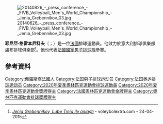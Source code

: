 {{noteTA
|1=zh-hans:格列比翁尼科夫;zh-hant:格雷本尼科夫;
|2=zh-hans:热尼亚;zh-hant:耶尼亞;
}}

[[File:20140826_-_press_conference_-_FIVB_Volleyball_Men's_World_Championship_-_Jenia_Grebennikov_03.jpg|thumb]]

'''耶尼亞·格雷本尼科夫'''（{{lang-fr|Jenia Grebennikov}}；{{bd|1990年|8月13日}}）是一位[[法國|法國]]排球運動員。他效力於意大利排球俱樂部盧布排球俱樂部<ref>[http://www.voleybolextra.com/52530/jenia-grebennikov-lube-treia-ile-anlasti/ ''Jenia Grebennikov, Lube Treia ile anlaştı''] {{Wayback|url=http://www.voleybolextra.com/52530/jenia-grebennikov-lube-treia-ile-anlasti/ |date=20150524180418 }} - voleybolextra.com - 24-04-2015</ref>。他也代表[[法國國家男子排球隊|法國國家男子排球隊]]參賽。

==參考資料==
{{Reflist}}

{{DEFAULTSORT:Grebennikov, Jenia}}
[[Category:俄羅斯裔法國人|Category:俄羅斯裔法國人]]
[[Category:法国男子排球运动员|Category:法国男子排球运动员]]
[[Category:法国奥运排球运动员|Category:法国奥运排球运动员]]
[[Category:2020年夏季奧林匹克運動會排球運動員|Category:2020年夏季奧林匹克運動會排球運動員]]
[[Category:2020年夏季奧林匹克運動會獎牌得主|Category:2020年夏季奧林匹克運動會獎牌得主]]
[[Category:法國奧林匹克運動會金牌得主|Category:法國奧林匹克運動會金牌得主]]
[[Category:奧林匹克運動會排球獎牌得主|Category:奧林匹克運動會排球獎牌得主]]

{{Sport-bio-stub}}